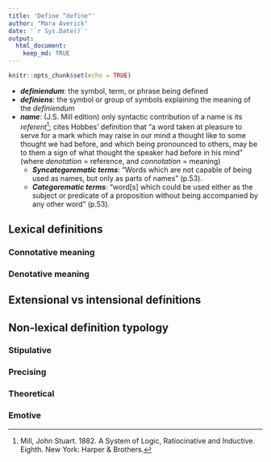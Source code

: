 ```yaml
---
title: 'Define “define"'
author: "Mara Averick"
date: '`r Sys.Date()`'
output: 
  html_document:
    keep_md: TRUE
---
```


```r
knitr::opts_chunk$set(echo = TRUE)
```

* **_definiendum_**: the symbol, term, or phrase being defined  
* **_definiens_**: the symbol or group of symbols explaining the meaning of the _definiendum_  
* **_name_**: (J.S. Mill edition) only syntactic contribution of a name is its _referent_[^Mill1882]; cites Hobbes' definition that "a word taken at pleasure to serve for a mark which may raise in our mind a thought like to some thought we had before, and which being pronounced to others, may be to them a sign of what thought the speaker had before in his mind" (where _denotation_ = reference, and _connotation_ = meaning)
  - **_Syncategorematic terms_**: "Words which are not capable of being used as names, but only as parts of names" (p.53).  
  - **_Categorematic terms_**: "word[s] which could be used either as the subject or predicate of a proposition without being accompanied by any other word" (p.53).

## Lexical definitions

### Connotative meaning

### Denotative meaning

## Extensional vs intensional definitions

## Non-lexical definition typology

### Stipulative

### Precising

### Theoretical

### Emotive

[^Mill1882]: Mill, John Stuart. 1882. A System of Logic, Ratiocinative and Inductive. Eighth. New York: Harper & Brothers. 
